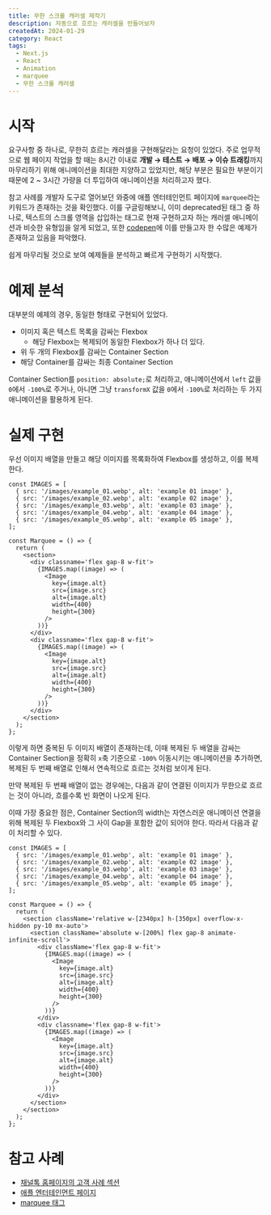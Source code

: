 ---
title: 무한 스크롤 캐러셀 제작기
description: 자동으로 흐르는 캐러셀을 만들어보자
createdAt: 2024-01-29
category: React
tags:
  - Next.js
  - React
  - Animation
  - marquee
  - 무한 스크롤 캐러셀
---

# 시작

요구사항 중 하나로, 무한히 흐르는 캐러셀을 구현해달라는 요청이 있었다. 주로 업무적으로 웹 페이지 작업을 할 때는 8시간 이내로 **개발 → 테스트 → 배포 → 이슈 트래킹**까지 마무리하기 위해 애니메이션을 최대한 지양하고 있었지만, 해당 부분은 필요한 부분이기 때문에 2 ~ 3시간 가량을 더 투입하여 애니메이션을 처리하고자 했다.

참고 사례를 개발자 도구로 열어보던 와중에 애플 엔터테인먼트 페이지에 `marquee`라는 키워드가 존재하는 것을 확인했다. 이를 구글링해보니, 이미 deprecated된 태그 중 하나로, 텍스트의 스크롤 영역을 삽입하는 태그로 현재 구현하고자 하는 캐러셀 애니메이션과 비슷한 유형임을 알게 되었고, 또한 [codepen](https://codepen.io/tag/marquee)에 이를 만들고자 한 수많은 예제가 존재하고 있음을 파악했다.

쉽게 마무리될 것으로 보여 예제들을 분석하고 빠르게 구현하기 시작했다.

# 예제 분석

대부분의 예제의 경우, 동일한 형태로 구현되어 있었다.

- 이미지 혹은 텍스트 목록을 감싸는 Flexbox
  - 해당 Flexbox는 복제되어 동일한 Flexbox가 하나 더 있다.
- 위 두 개의 Flexbox를 감싸는 Container Section
- 해당 Container를 감싸는 최종 Container Section

Container Section를 `position: absolute;`로 처리하고, 애니메이션에서 `left` 값을 `0`에서 `-100%`로 주거나, 아니면 그냥 `transformX` 값을 `0`에서 `-100%`로 처리하는 두 가지 애니메이션을 활용하게 된다.

# 실제 구현

우선 이미지 배열을 만들고 해당 이미지를 목록화하여 Flexbox를 생성하고, 이를 복제한다.

```tsx
const IMAGES = [
  { src: '/images/example_01.webp', alt: 'example 01 image' },
  { src: '/images/example_02.webp', alt: 'example 02 image' },
  { src: '/images/example_03.webp', alt: 'example 03 image' },
  { src: '/images/example_04.webp', alt: 'example 04 image' },
  { src: '/images/example_05.webp', alt: 'example 05 image' },
];

const Marquee = () => {
  return (
    <section>
      <div classname='flex gap-8 w-fit'>
        {IMAGES.map((image) => (
          <Image
            key={image.alt}
            src={image.src}
            alt={image.alt}
            width={400}
            height={300}
          />
        ))}
      </div>
      <div classname='flex gap-8 w-fit'>
        {IMAGES.map((image) => (
          <Image
            key={image.alt}
            src={image.src}
            alt={image.alt}
            width={400}
            height={300}
          />
        ))}
      </div>
    </section>
  );
};
```

이렇게 하면 중복된 두 이미지 배열이 존재하는데, 이때 복제된 두 배열을 감싸는 Container Section을 정확히 `x`축 기준으로 `-100%` 이동시키는 애니메이션을 추가하면, 복제된 두 번째 배열로 인해서 연속적으로 흐르는 것처럼 보이게 된다.

만약 복제된 두 번째 배열이 없는 경우에는, 다음과 같이 연결된 이미지가 무한으로 흐르는 것이 아니라, 흐를수록 빈 화면이 나오게 된다.

이때 가장 중요한 점은, Container Section의 width는 자연스러운 애니메이션 연결을 위해 복제된 두 Flexbox와 그 사이 Gap을 포함한 값이 되어야 한다. 따라서 다음과 같이 처리할 수 있다.

```tsx
const IMAGES = [
  { src: '/images/example_01.webp', alt: 'example 01 image' },
  { src: '/images/example_02.webp', alt: 'example 02 image' },
  { src: '/images/example_03.webp', alt: 'example 03 image' },
  { src: '/images/example_04.webp', alt: 'example 04 image' },
  { src: '/images/example_05.webp', alt: 'example 05 image' },
];

const Marquee = () => {
  return (
    <section className='relative w-[2340px] h-[350px] overflow-x-hidden py-10 mx-auto'>
      <section className='absolute w-[200%] flex gap-8 animate-infinite-scroll'>
        <div className='flex gap-8 w-fit'>
          {IMAGES.map((image) => (
            <Image
              key={image.alt}
              src={image.src}
              alt={image.alt}
              width={400}
              height={300}
            />
          ))}
        </div>
        <div classname='flex gap-8 w-fit'>
          {IMAGES.map((image) => (
            <Image
              key={image.alt}
              src={image.src}
              alt={image.alt}
              width={400}
              height={300}
            />
          ))}
        </div>
      </section>
    </section>
  );
};
```

# 참고 사례

- [채널톡 홈페이지의 고객 사례 섹션](https://channel.io/ko)
- [애플 엔터테인먼트 페이지](https://www.apple.com/kr/services/)
- [marquee 태그](https://developer.mozilla.org/en-US/docs/Web/HTML/Element/marquee)
